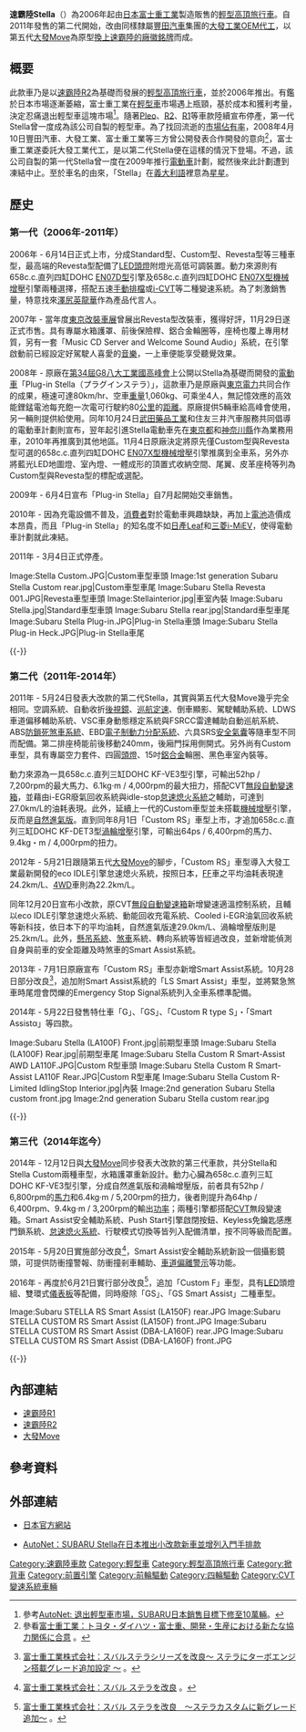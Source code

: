 {{noteTA
|T=zh-cn:斯巴鲁Stella; zh-tw:速霸陸Stella; zh-hk:富士Stella
|1=zh-cn:斯巴鲁; zh-tw:速霸陸; zh-hk:富士
|2=zh-hans:发动机; zh-hant:引擎;
}}

'''速霸陸Stella'''（{{lang-ja|スバル・ステラ}}）為2006年起由[[日本|日本]][[富士重工業|富士重工業]]製造販售的[[輕型高頂旅行車|輕型高頂旅行車]]。自2011年發售的第二代開始，改由同樣隸屬[[豐田汽車|豐田汽車]]集團的[[大發工業株式會社|大發工業]][[贴牌生产|OEM代工]]，以第五代[[大發Move|大發Move]]為原型[[換牌工程|換上速霸陸的廠徽銘牌]]而成。

== 概要 ==
此款車乃是以[[速霸陸R2|速霸陸R2]]為基礎而發展的[[輕型高頂旅行車|輕型高頂旅行車]]，並於2006年推出。有鑑於日本市場逐漸萎縮，富士重工業在[[輕型車|輕型車]]市場遇上瓶頸，基於成本和獲利考量，決定忍痛退出輕型車這塊市場<ref>參考[http://subaru.autonet.com.tw/cgi-bin/file_view.cgi?b0030680S4007 AutoNet: 退出輕型車市場，SUBARU日本銷售目標下修至10萬輛]{{dead link|date=2018年4月 |bot=InternetArchiveBot |fix-attempted=yes }}。</ref>。隨著[[速霸陸Pleo|Pleo]]、[[速霸陸R2|R2]]、[[速霸陸R1|R1]]等車款陸續宣布停產，第一代Stella曾一度成為該公司自製的輕型車。為了找回流逝的[[市場佔有率|市場佔有率]]，2008年4月10日豐田汽車、大發工業、富士重工業等三方曾公開發表合作開發的意向<ref>參看{{ja}}[http://www.fhi.co.jp/news/08_04_06/08_04_10-1.html 富士重工業：トヨタ・ダイハツ・富士重、開発・生産における新たな協力関係に合意] {{Wayback|url=http://www.fhi.co.jp/news/08_04_06/08_04_10-1.html |date=20160304104934 }}。</ref>，富士重工業遂委託大發工業代工，是以第二代Stella便在這樣的情況下登場。不過，該公司自製的第一代Stella曾一度在2009年推行[[電動車|電動車]]計劃，縱然後來此計劃遭到凍結中止。至於車名的由來，「Stella」在[[義大利語|義大利語]]裡意為[[恒星|星星]]。

== 歷史 ==
=== 第一代（2006年-2011年） ===
{{Infobox Automobile
|name          = 速霸陸Stella（第一代）
|aka           = 
|image         = [[File:Stella_Standard.JPG|220px]]<br>[[File:2006_Subaru_Stella_01.jpg|220px]]
|manufacturer  = [[富士重工業|富士重工業]]
|predecessor   = 
|successor     = 
|class         = [[輕型車|輕型車]]
|assembly      = 
|body_style    = 五門高頂旅行車
|production    = 2006年至2011年
|layout        = [[前置前驅|FF]] / [[四輪驅動|4WD]]
|transmission  = 五速[[手動變速器|手動排檔]]、[[無段自動變速器|i-CVT]]
|engine        = 658c.c.直列四缸DOHC [[速霸陸EN族引擎#EN07D型（DOHC、AVCS）|EN07D型]]引擎<br>658c.c.直列四缸DOHC [[速霸陸EN族引擎#EN07X型（DOHC、機械增壓附中冷器）|EN07X型]][[機械增壓器|機械增壓]]引擎
|wheelbase     = 2,360mm
|length        = 3,395mm
|width         = 1,475mm
|height        = 1,645mm
|weight        = 830kg-930kg
|ftrack        = 
|rtrack        = 
|fuel_economy  = 
|fuel_capacity = 
|related       = [[速霸陸R2|速霸陸R2]]
|similar       = 
|designer      = 
}}

2006年 - 6月14日正式上市，分成Standard型、Custom型、Revesta型等三種車型，最高端的Revesta型配備了[[發光二極管|LED]][[車頭燈|頭燈]]附燈光高低可調裝置。動力來源則有658c.c.直列四缸DOHC [[速霸陸EN族引擎#EN07D型（DOHC、AVCS）|EN07D型]]引擎及658c.c.直列四缸DOHC [[速霸陸EN族引擎#EN07X型（DOHC、機械增壓附中冷器）|EN07X型]][[機械增壓器|機械增壓]]引擎兩種選擇，搭配五速[[手動變速器|手動排檔]]或[[無段自動變速器|i-CVT]]等二種變速系統。為了刺激銷售量，特意找來[[澤尻英龍華|澤尻英龍華]]作為產品代言人。

2007年 - 當年度[[東京改裝車展|東京改裝車展]]曾展出Revesta型改裝車，獲得好評，11月29日遂正式市售。具有專屬水箱護罩、前後保險桿、鋁合金輪圈等，座椅也覆上專用材質，另有一套「Music CD Server and Welcome Sound Audio」系統，在引擎啟動前已經設定好駕駛人喜愛的[[音樂|音樂]]，一上車便能享受聽覺效果。

2008年 - 原廠在[[第34届八国集团首脑会议|第34屆G8八大工業國高峰會]]上公開以Stella為基礎而開發的[[電動車|電動車]]「Plug-in Stella（{{ja}}プラグインステラ）」，這款車乃是原廠與[[東京電力|東京電力]]共同合作的成果，極速可達80km/hr、空車[[重量|重量]]1,060kg、可乘坐4人，無記憶效應的高效能鋰錳電池每充飽一次電可行駛約80[[公里|公里]]的[[距離|距離]]。原廠提供5輛車給高峰會使用，另一輛則提供給{{link-ja|郵政事業|郵便事業}}使用。同年10月24日[[武田藥品工業|武田藥品工業]]和住友三井汽車服務共同倡導的電動車計劃則宣布，翌年起引進Stella電動車先在[[東京都|東京都]]和[[神奈川縣|神奈川縣]]作為業務用車，2010年再推廣到其他地區。11月4日原廠決定將原先僅Custom型與Revesta型可選的658c.c.直列四缸DOHC [[速霸陸EN族引擎#EN07X型（DOHC、機械增壓附中冷器）|EN07X型]][[機械增壓器|機械增壓]]引擎推廣到全車系，另外亦將藍光LED地圖燈、室內燈、一體成形的頂置式收納空間、尾翼、皮革座椅等列為Custom型與Revesta型的標配或選配。

2009年 - 6月4日宣布「Plug-in Stella」自7月起開始交車銷售。

2010年 - 因為充電設備不普及，[[消費者|消費者]]對於電動車興趣缺缺，再加上[[電池|電池]]造價成本昂貴，而且「Plug-in Stella」的知名度不如[[日产聆风|日產Leaf]]和[[三菱i-MiEV|三菱i-MiEV]]，使得電動車計劃就此凍結。

2011年 - 3月4日正式停產。

<gallery>
Image:Stella Custom.JPG|Custom車型車頭
Image:1st generation Subaru Stella Custom rear.jpg|Custom車型車尾
Image:Subaru Stella Revesta 001.JPG|Revesta車型車頭
Image:Stellainterior.jpg|車室內裝
Image:Subaru Stella.jpg|Standard車型車頭
Image:Subaru Stella rear.jpg|Standard車型車尾
Image:Subaru Stella Plug-in.JPG|Plug-in Stella車頭
Image:Subaru Stella Plug-in Heck.JPG|Plug-in Stella車尾
</gallery>
{{-}}

=== 第二代（2011年-2014年） ===
{{Infobox Automobile
|name          = 速霸陸Stella（第二代）
|aka           = 
|image         = [[File:Subaru_Stella_L_Smart-Assist_AWD_LA110F.jpg|220px]]<br>[[File:Subaru_Stella_Custom_RS_Turbo.JPG|220px]]
|manufacturer  = [[大發工業株式會社|大發工業]]
|predecessor   = 
|successor     = 
|class         = [[輕型車|輕型車]]
|assembly      = 
|body_style    = 五門高頂[[掀背車|掀背車]]
|production    = 2011年-2014年
|layout        = [[前置前驅|FF]] / [[四輪驅動|4WD]]
|transmission  = [[無段自動變速器|CVT]]
|engine        = 658c.c.直列三缸DOHC KF-VE3型引擎<br>658c.c.直列三缸DOHC KF-DET3型[[渦輪增壓器|渦輪增壓]]引擎
|wheelbase     = 2,455mm
|length        = 3,395mm
|width         = 1,475mm
|height        = 1,620mm-1,630mm
|weight        = 810kg-890kg
|ftrack        = 
|rtrack        = 
|fuel_economy  = 
|fuel_capacity = 
|related       = [[大發Move|大發Move]]
|similar       = 
|designer      = 
}}

2011年 - 5月24日發表大改款的第二代Stella，其實與第五代大發Move幾乎完全相同。空調系統、自動收折[[倒後鏡|後視鏡]]、[[巡航定速|巡航定速]]、倒車顯影、駕駛輔助系統、LDWS車道偏移輔助系統、VSC車身動態穩定系統與FSRCC雷達輔助自動巡航系統、ABS[[防鎖死煞車系統|防鎖死煞車系統]]、EBD[[電子制動力分配系統|電子制動力分配系統]]、六具SRS[[安全氣囊|安全氣囊]]等隨車型不同而配備。第二排座椅能前後移動240mm，後廂門採用側開式。另外尚有Custom車型，具有專屬空力套件、四圓[[車頭燈|頭燈]]、15吋[[鋁合金|鋁合金]]輪圈、黑色車室內裝等。

動力來源為一具658c.c.直列三缸DOHC KF-VE3型引擎，可輸出52hp / 7,200rpm的最大馬力、6.1kg·m / 4,000rpm的最大扭力，搭配CVT[[無段自動變速器|無段自動變速箱]]，並藉由i-EGR廢氣回收系統與idle-stop[[怠速熄火系統|怠速熄火系統]]之輔助，可達到27.0km/L的油耗表現。此外，延續上一代的Custom車型並未搭載[[機械增壓器|機械增壓]]引擎，反而是[[自然进气发动机|自然進氣版]]。直到同年8月1日「Custom RS」車型上市，才追加658c.c.直列三缸DOHC KF-DET3型[[渦輪增壓器|渦輪增壓]]引擎，可輸出64ps / 6,400rpm的馬力、9.4kg・m / 4,000rpm的扭力。

2012年 - 5月21日跟隨第五代[[大發Move|大發Move]]的腳步，「Custom RS」車型導入大發工業最新開發的eco IDLE引擎怠速熄火系統，按照日本{{link-ja|JC08模式|JC08モード}}，[[前置前驅|FF]]車之平均油耗表現達24.2km/L、[[四輪驅動|4WD]]車則為22.2km/L。

同年12月20日宣布小改款，原CVT[[無段自動變速器|無段自動變速箱]]新增變速適溫控制系統，且輔以eco IDLE引擎怠速熄火系統、動能回收充電系統、Cooled i-EGR油氣回收系統等新科技，依日本{{link-ja|JC08模式|JC08モード}}下的平均油耗，自然進氣版達29.0km/L、渦輪增壓版則是25.2km/L。此外，[[懸吊系統|懸吊系統]]、[[煞車|煞車]]系統、轉向系統等皆經過改良，並新增能偵測自身與前車的安全距離及時煞車的Smart Assist系統。

2013年 - 7月1日原廠宣布「Custom RS」車型亦新增Smart Assist系統。10月28日部分改良<ref>{{ja}}[http://www.fhi.co.jp/news/13_10_12/13_10_28_92214.html 富士重工業株式会社：スバルステラシリーズを改良～ ステラにターボエンジン搭載グレード追加設定 ～] {{Wayback|url=http://www.fhi.co.jp/news/13_10_12/13_10_28_92214.html |date=20150924031839 }}。</ref>，追加附Smart Assist系統的「LS Smart Assist」車型，並將緊急煞車時尾燈會閃爍的Emergency Stop Signal系統列入全車系標準配備。

2014年 - 5月22日發售特仕車「G」、「GS」、「Custom R type S」・「Smart Assistα」等四款。

<gallery>
Image:Subaru Stella (LA100F) Front.jpg|前期型車頭
Image:Subaru Stella (LA100F) Rear.jpg|前期型車尾
Image:Subaru Stella Custom R Smart-Assist AWD LA110F.JPG|Custom R型車頭
Image:Subaru Stella Custom R Smart-Assist LA110F Rear.JPG|Custom R型車尾
Image:Subaru Stella Custom R-Limited IdlingStop Interior.jpg|內裝
Image:2nd generation Subaru Stella custom front.jpg
Image:2nd generation Subaru Stella custom rear.jpg
</gallery>
{{-}}

=== 第三代（2014年迄今） ===
{{Infobox Automobile
|name          = 速霸陸Stella（第三代）
|aka           = 
|image         = [[File:Subaru_STELLA_G_Smart_Assist_(LA150F)_front.JPG|220px]]<br>[[File:Subaru_STELLA_G_Smart_Assist_(LA150F)_rear.JPG|220px]]
|manufacturer  = [[大發工業株式會社|大發工業]]
|predecessor   = 
|successor     = 
|class         = [[輕型車|輕型車]]
|assembly      = 
|body_style    = 五門高頂[[掀背車|掀背車]]
|production    = 2014年迄今
|layout        = [[前置前驅|FF]] / [[四輪驅動|4WD]]
|transmission  = [[無段自動變速器|CVT]]
|engine        = 658c.c.直列三缸DOHC KF-VE3型引擎<br>658c.c.直列三缸DOHC KF-DET3型[[渦輪增壓器|渦輪增壓]]引擎
|wheelbase     = 2,455mm
|length        = 3,395mm
|width         = 1,475mm
|height        = 1,630mm
|weight        = 820kg-900kg
|ftrack        = 
|rtrack        = 
|fuel_economy  = 
|fuel_capacity = 
|related       = [[大發Move|大發Move]]
|similar       = 
|designer      = 
}}

2014年 - 12月12日與[[大發Move|大發Move]]同步發表大改款的第三代車款，共分Stella和Stella Custom兩種車型，水箱護罩重新設計。動力心臟為658c.c.直列三缸DOHC KF-VE3型引擎，分成自然進氣版和渦輪增壓版，前者具有52hp / 6,800rpm的[[馬力|馬力]]和6.4kg·m / 5,200rpm的扭力，後者則提升為64hp / 6,400rpm、9.4kg·m / 3,200rpm的輸出[[功率|功率]]；兩種引擎都搭配[[無段自動變速器|CVT]]無段變速箱。Smart Assist安全輔助系統、Push Start引擎啟閉按鈕、Keyless免鑰匙感應門鎖系統、[[怠速熄火系統|怠速熄火系統]]、行駛模式切換等皆列入配備清單，按不同等級而配置。

2015年 - 5月20日實施部分改良<ref>{{ja}}[http://www.fhi.co.jp/news/15_04_07/15_05_20_115796.html 富士重工業株式会社：スバル ステラを改良] {{Wayback|url=http://www.fhi.co.jp/news/15_04_07/15_05_20_115796.html |date=20160304114405 }}。</ref>，Smart Assist安全輔助系統新設一個攝影鏡頭，可提供防衝撞警報、防衝撞剎車輔助、[[車道偏離警示|車道偏離警示]]等功能。

2016年 - 再度於6月21日實行部分改良<ref>{{ja}}[http://www.fhi.co.jp/press/news/2016_06_21_2513/ 富士重工業株式会社：スバル ステラを改良　～ステラカスタムに新グレード追加～] {{Wayback|url=http://www.fhi.co.jp/press/news/2016_06_21_2513/ |date=20161004155353 }}。</ref>，追加「Custom F」車型，具有[[LED|LED]]頭燈組、雙環式[[汽車儀表|儀表板]]等配備，同時廢除「GS」、「GS Smart Assist」二種車型。

<gallery>
Image:Subaru STELLA RS Smart Assist (LA150F) rear.JPG 
Image:Subaru STELLA CUSTOM RS Smart Assist (LA150F) front.JPG 
Image:Subaru STELLA CUSTOM RS Smart Assist (DBA-LA160F) rear.JPG 
Image:Subaru STELLA CUSTOM RS Smart Assist (DBA-LA160F) front.JPG 
</gallery>
{{-}}

== 內部連結 ==
* [[速霸陸R1|速霸陸R1]]
* [[速霸陸R2|速霸陸R2]]
* [[大發Move|大發Move]]

== 參考資料 ==
{{Reflist}}

== 外部連結 ==
* {{ja}}[http://www.subaru.jp/stella/stella/index.html 日本官方網站] {{Wayback|url=http://www.subaru.jp/stella/stella/index.html |date=20200920131051 }}
* [https://web.archive.org/web/20130928001007/http://subaru.autonet.com.tw/cgi-bin/file_view.cgi?a7110276S4014001 AutoNet：SUBARU Stella在日本推出小改款新車並增列入門手排款]

{{Subaru}}

[[Category:速霸陸車款|Category:速霸陸車款]]
[[Category:輕型車|Category:輕型車]]
[[Category:輕型高頂旅行車|Category:輕型高頂旅行車]]
[[Category:掀背車|Category:掀背車]]
[[Category:前置引擎|Category:前置引擎]]
[[Category:前輪驅動|Category:前輪驅動]]
[[Category:四輪驅動|Category:四輪驅動]]
[[Category:CVT變速系統車輛|Category:CVT變速系統車輛]]